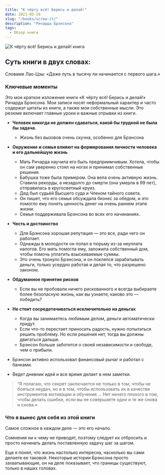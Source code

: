 ```yaml
---
title: "К чёрту всё! Берись и делай!"
date: 2021-05-10
slug: "/books/screw-it/"
description: "Ричарда Брэнсона"
tags:
  - Обзор книги 
---
```


<div className="image-container">
    <div className="image_item">
        <img alt="К чёрту всё! Берись и делай! книга" src="/images/screw-it-book.jpg" />
    </div>
</div>

<style jsx>{`
  .image-container {
    width: 250px;
    height: 250px;
    margin: auto;
    position: relative;
    margin-bottom: 155px;
    text-align: center;
  }
  .image-container img {
    max-width: 100%;
    max-height: 100%;
  }
`}</style>

 ## Суть книги в двух словах:

Словами Лао-Цзы: «Даже путь в тысячу ли начинается с первого шага.» 

### Ключевые моменты

Это мое краткое изложение книги «К чёрту всё! Берись и делай!» Ричарда Брэнсона. Мои записи носят неформальный характер и часто содержат цитаты из книги, а также мои собственные мысли. Это резюме включает главные уроки и важные отрывки из книги.

* **Человек никогда не должен сдаваться, какой бы трудной не была бы задача.**
    * Жизнь без вызовов очень скучна, особенно для Брэнсона

* **Окружение и семья влияют на формирования личности человека и его дальнейшую жизнь** 
    * Мать Ричарда научила его быть предприимчивым. Хотела, чтобы он сам уверенно стоял на ногах и принимал собственные решения. 
    * Бабушка тоже была примером. Она вела очень активную жизнь. Ставила рекорды, а незадолго до смерти (она умерла в 99 лет), отправилась в кругосветный круиз.
    * Дед был судьёй Высшего суда и Членом тайного совета.
    * Он пишет, что его семья обсуждала бизнес за обедом, и это помогло ему понять ценность денег на очень раннем этапе жизни. 
    * Семья поддерживала Брэнcона во всех его начинаниях.

* **Честь и достоинство** 
    * Для Брэнсона хорошая репутация — это все, ради чего он работает.
    * Однажды в молодости он попал в тюрьму из-за неуплата налогов. Его мать помогла ему, заложила собственный дом, чтобы помочь уплатить взыскиваемые суммы. 
    * Это очень тронуло Брэнсона, и он поклялся зарабатывать деньги, только усердно работая и делая то, что разрешено законом.

* **Обдуманное принятие рисков**
    * Если вы не пробовали ничего рискованного и всегда выбираете более безопасную жизнь, как вы узнаете, каково это — победить?

* **Не стоит сосредотачиваться исключительно на деньгах**
    * Когда вы занимаетесь любимым делом, деньги автоматически придут.
    * Если что-то перестает приносить радость, нужно попытаться решить проблему. Но если решения нет, тогда вы должны двигаться дальше.
    * Брэнсон больше заботится о своей независимости и свободе, чем о прибыли.

* Брэнсон активно использовал финансовый рычаг и работал с банками. 
* Ведет дневник идей и все время делает в нем заметки. 

> “Я полагаю, что секрет заключается не только в том, чтобы не бояться неудач, но и в том, чтобы использовать их в качестве инструментов мотивации и обучения … Нет ничего плохого в том, чтобы делать ошибки, если вы не совершаете одни и те же снова и снова.»

### Что я вынес для себя из этой книги 

Самое сложное в каждом деле — это его начало. 

Сомнения ни к чему не приводят, поэтому следует их отбросить и просто начинать делать поставленную задачу шаг за шагом.  

Еще я понял, что жизнь настолько интересна, насколько вы сами делаете ее таковой. Некоторые истории Брэнсона просто захватывающие, он на деле показывает, что границы существуют, только в наших головах. 